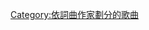 {{Category explanation|'''[[RedOne|RedOne]]'''創作或聯合創作的歌曲。關於RedOne制作的歌曲，請見「[[:Category:RedOne製作的歌曲|:Category:RedOne製作的歌曲]]」}}

[[Category:依詞曲作家劃分的歌曲|Category:依詞曲作家劃分的歌曲]]